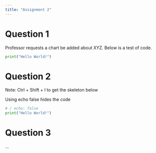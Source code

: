 ```yaml
---
title: "Assignment 2"
---
```


# Question 1

Professor requests a chart be added about XYZ. Below is a test of code.


```python
print("Hello World!")
```

# Question 2

Note: Ctrl + Shift + I to get the skeleton below

Using echo false hides the code

```python
# / echo: false
print("Hello World!")
```
# Question 3

...